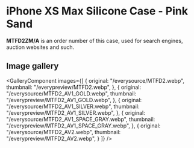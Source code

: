 
# iPhone XS Max Silicone Case - Pink Sand

<Callout type='info' emoji='👉🏻'>**MTFD2ZM/A** is an order number of this case, used for search engines, auction websites and such.</Callout>

## Image gallery

<GalleryComponent
    images={[
      {
        original: "/everysource/MTFD2.webp",
        thumbnail: "/everypreview/MTFD2.webp",
      },
      {
        original: "/everysource/MTFD2_AV1_GOLD.webp",
        thumbnail: "/everypreview/MTFD2_AV1_GOLD.webp",
      },
      {
        original: "/everysource/MTFD2_AV1_SILVER.webp",
        thumbnail: "/everypreview/MTFD2_AV1_SILVER.webp",
      },
      {
        original: "/everysource/MTFD2_AV1_SPACE_GRAY.webp",
        thumbnail: "/everypreview/MTFD2_AV1_SPACE_GRAY.webp",
      },
      {
        original: "/everysource/MTFD2_AV2.webp",
        thumbnail: "/everypreview/MTFD2_AV2.webp",
      }
    ]}
  />
